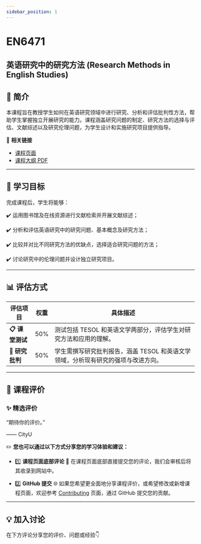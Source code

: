 ```yaml
---
sidebar_position: 1
---
```


# EN6471
## 英语研究中的研究方法 (Research Methods in English Studies)

## **📘 简介**
本课程旨在教授学生如何在英语研究领域中进行研究、分析和评估批判性方法，帮助学生掌握独立开展研究的能力。课程涵盖研究问题的制定、研究方法的选择与评估、文献综述以及研究伦理问题，为学生设计和实施研究项目提供指导。

🔗 **相关链接**
- [课程页面](https://www.cityu.edu.hk/catalogue/pg/202425/course/EN6471.htm)
- [课程大纲 PDF](https://www.cityu.edu.hk/catalogue/pg/202425/course/EN6471.pdf)

---

## **🎯 学习目标**

完成课程后，学生将能够：

✔️ 运用图书馆及在线资源进行文献检索并开展文献综述；

✔️ 分析和评估英语研究中的研究问题、基本概念及研究方法；

✔️ 比较并对比不同研究方法的优缺点，选择适合研究问题的方法；

✔️ 讨论研究中的伦理问题并设计独立研究项目。

---

## **📊 评估方式**

| **评估项目**          | **权重** | **具体描述**                                                                                       |
|----------------------|---------|---------------------------------------------------------------------------------------------------|
| **📋 课堂测试**        | 50%     | 测试包括 TESOL 和英语文学两部分，评估学生对研究方法和应用的理解。                                 |
| **📂 研究批判**        | 50%     | 学生需撰写研究批判报告，涵盖 TESOL 和英语文学领域，分析现有研究的强项与改进方向。                 |

---

## **💬 课程评价**

### ✨ **精选评价**
<div className={commentStyles.commentBox}>
    <p className={commentStyles.commentText}>
        “期待你的评价。”
    </p>
    <p className={commentStyles.commentAuthor}>—— CityU</p>
</div>

✏️ **您也可以通过以下方式分享您的学习体验和建议：**

- 1️⃣ **课程页面底部评论**
💬 在课程页面底部直接提交您的评论，我们会审核后将其收录到网站中。

- 2️⃣ **GitHub 提交**
🌐 如果您希望更全面地分享课程评价，或希望修改或新增课程页面，欢迎参考 [Contributing](/contributing) 页面，通过 GitHub 提交您的贡献。

---

## **💡 加入讨论**

在下方评论分享您的评价、问题或经验👇
<Utterances />
